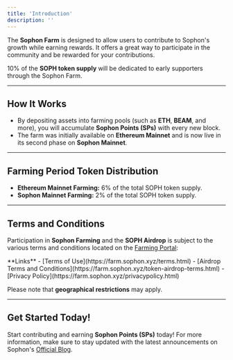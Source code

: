 ```yaml
---
title: 'Introduction'
description: ''
---
```


The **Sophon Farm** is designed to allow users to contribute to Sophon's growth while earning rewards. It offers a great way to participate in the community and be rewarded for your contributions.

<Tip>10% of the **SOPH token supply** will be dedicated to early supporters through the Sophon Farm.</Tip>

---

## How It Works

- By depositing assets into farming pools (such as **ETH**, **BEAM**, and more), you will accumulate **Sophon Points (SPs)** with every new block.
- The farm was initially available on **Ethereum Mainnet** and is now live in its second phase on **Sophon Mainnet**.

---

## Farming Period Token Distribution

- **Ethereum Mainnet Farming:** 6% of the total SOPH token supply.
- **Sophon Mainnet Farming:** 2% of the total SOPH token supply.

---

## Terms and Conditions

Participation in **Sophon Farming** and the **SOPH Airdrop** is subject to the various terms and conditions located on the [Farming Portal](https://farm.sophon.xyz/):

<Note>
**Links**
- [Terms of Use](https://farm.sophon.xyz/terms.html)
- [Airdrop Terms and Conditions](https://farm.sophon.xyz/token-airdrop-terms.html)
- [Privacy Policy](https://farm.sophon.xyz/privacypolicy.html)
</Note>

<Warning>Please note that **geographical restrictions** may apply.</Warning>

---

## Get Started Today!

Start contributing and earning **Sophon Points (SPs)** today! For more information, make sure to stay updated with the latest announcements on Sophon's [Official Blog](https://blog.sophon.xyz/).
